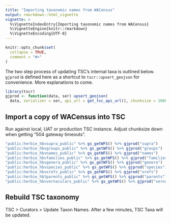 ```yaml
---
title: "Importing taxonomic names from WACensus"
output: rmarkdown::html_vignette
vignette: >
  %\VignetteIndexEntry{Importing taxonomic names from WACensus}
  %\VignetteEngine{knitr::rmarkdown}
  %\VignetteEncoding{UTF-8}
---
```


```r
knitr::opts_chunk$set(
  collapse = TRUE,
  comment = "#>"
)
```

The two step process of updating TSC's internal taxa is outlined below. 
`gjprod` is defined here as a shortcut to `tscr::upsert_geojson` for convenience.
More explanations to come.

```r
library(tscr)
gjprod <- function(data, ser) upsert_geojson(
  data, serializer = ser, api_url = get_tsc_api_url(), chunksize = 1000)
```


## Import a copy of WACensus into TSC
Run against local, UAT or production TSC instance. 
Adjust chunksize down when getting "504 gateway timeouts".

```r
"public:herbie_hbvsupra_public" %>% gs_getWFS() %>% gjprod("supra")
"public:herbie_hbvgroups_public" %>% gs_getWFS() %>% gjprod("groups")
"public:herbie_hbvnames_public" %>% gs_getWFS() %>% gjprod("names")
"public:herbie_hbvfamilies_public" %>% gs_getWFS() %>% gjprod("families")
"public:herbie_hbvgenera_public" %>% gs_getWFS() %>% gjprod("genera")
"public:herbie_hbvspecies_public" %>% gs_getWFS() %>% gjprod("species")
"public:herbie_hbvxrefs_public" %>% gs_getWFS() %>% gjprod("xrefs")
"public:herbie_hbtparents_public" %>% gs_getWFS() %>% gjprod("parents")
"public:herbie_hbvvernaculars_public" %>% gs_getWFS() %>% gjprod("vernaculars")
```

## Rebuild TSC taxonomy
TSC > Curators > Update Taxon Names. After a few minutes, TSC Taxa will be updated.